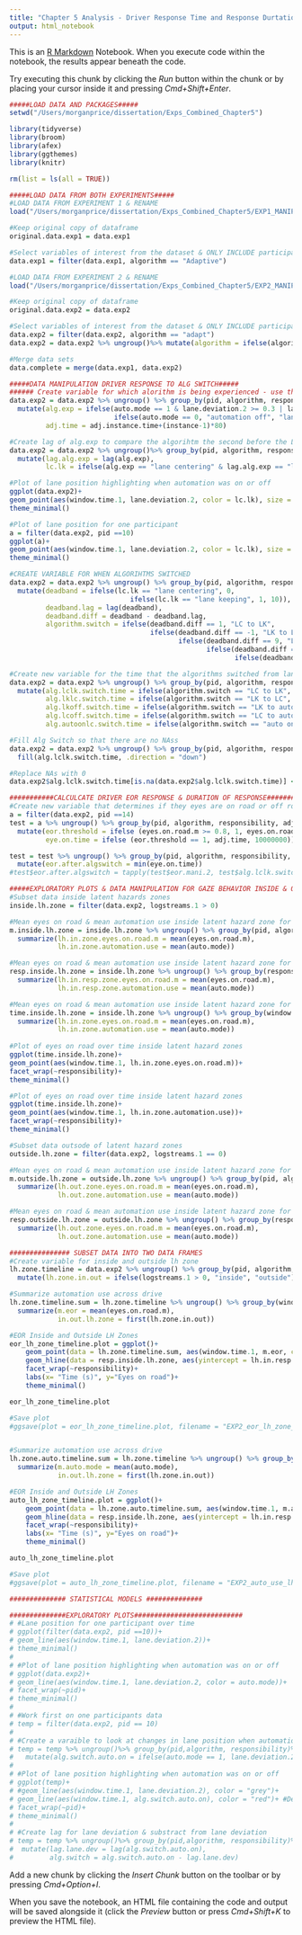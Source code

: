 ```yaml
---
title: "Chapter 5 Analysis - Driver Response Time and Response Durtation - VCA & Latent Hazards EOR Response - Instructions"
output: html_notebook
---
```


This is an [R Markdown](http://rmarkdown.rstudio.com) Notebook. When you execute code within the notebook, the results appear beneath the code. 

Try executing this chunk by clicking the *Run* button within the chunk or by placing your cursor inside it and pressing *Cmd+Shift+Enter*. 

```r
#####LOAD DATA AND PACKAGES#####
setwd("/Users/morganprice/dissertation/Exps_Combined_Chapter5")

library(tidyverse) 
library(broom)
library(afex) 
library(ggthemes) 
library(knitr) 

rm(list = ls(all = TRUE))

#####LOAD DATA FROM BOTH EXPERIMENTS#####
#LOAD DATA FROM EXPERIMENT 1 & RENAME
load("/Users/morganprice/dissertation/Exps_Combined_Chapter5/EXP1_MANIPULATED_DATA_6_26_19.RData")

#Keep original copy of dataframe
original.data.exp1 = data.exp1

#Select variables of interest from the dataset & ONLY INCLUDE participants in ADAPTIVE CONDITION- EXPERIMENT 2 
data.exp1 = filter(data.exp1, algorithm == "Adaptive")

#LOAD DATA FROM EXPERIMENT 2 & RENAME
load("/Users/morganprice/dissertation/Exps_Combined_Chapter5/EXP2_MANIPULATED_DATA_6_25_19.RData")

#Keep original copy of dataframe
original.data.exp2 = data.exp2

#Select variables of interest from the dataset & ONLY INCLUDE participants in ADAPTIVE CONDITION- EXPERIMENT 2 
data.exp2 = filter(data.exp2, algorithm == "adapt")
data.exp2 = data.exp2 %>% ungroup()%>% mutate(algorithm = ifelse(algorithm == "adapt", "Adaptive",0))

#Merge data sets
data.complete = merge(data.exp1, data.exp2)
```
```r
#####DATA MANIPULATION DRIVER RESPONSE TO ALG SWITCH#####
###### Create variable for which alorithm is being experienced - use threshold for lane centering & lane keeping 
data.exp2 = data.exp2 %>% ungroup() %>% group_by(pid, algorithm, responsibility)%>%
  mutate(alg.exp = ifelse(auto.mode == 1 & lane.deviation.2 >= 0.3 | lane.deviation.2 <= -0.3, "lane keeping", 
                          ifelse(auto.mode == 0, "automation off", "lane centering")),
         adj.time = adj.instance.time+(instance-1)*80)

#Create lag of alg.exp to compare the algorihtm the second before the LC deadband to make sure that the lane keeping algorihtm is clustered together
data.exp2 = data.exp2 %>% ungroup()%>% group_by(pid, algorithm, responsibility) %>%
  mutate(lag.alg.exp = lag(alg.exp),
         lc.lk = ifelse(alg.exp == "lane centering" & lag.alg.exp == "lane keeping", "lane keeping", alg.exp))

#Plot of lane position highlighting when automation was on or off
ggplot(data.exp2)+
geom_point(aes(window.time.1, lane.deviation.2, color = lc.lk), size = 0.5)+ #Denotes lane deviation when automation was on 
theme_minimal()

#Plot of lane position for one participant 
a = filter(data.exp2, pid ==10)
ggplot(a)+
geom_point(aes(window.time.1, lane.deviation.2, color = lc.lk), size = 0.5)+ #Denotes lane deviation when automation was on 
theme_minimal()

#CREATE VARIABLE FOR WHEN ALGORIHTMS SWITCHED
data.exp2 = data.exp2 %>% ungroup() %>% group_by(pid, algorithm, responsibility) %>%
  mutate(deadband = ifelse(lc.lk == "lane centering", 0,
                              ifelse(lc.lk == "lane keeping", 1, 10)),
         deadband.lag = lag(deadband),
         deadband.diff = deadband - deadband.lag,
         algorithm.switch = ifelse(deadband.diff == 1, "LC to LK",
                                   ifelse(deadband.diff == -1, "LK to LC",
                                          ifelse(deadband.diff == 9, "LK to auto off",
                                                 ifelse(deadband.diff == -10, "auto on LC",
                                                        ifelse(deadband.diff == 10, "LC to auto off", 0))))))

#Create new variable for the time that the algorithms switched from lane centerig to lane keeping
data.exp2 = data.exp2 %>% ungroup() %>% group_by(pid, algorithm, responsibility) %>%
  mutate(alg.lclk.switch.time = ifelse(algorithm.switch == "LC to LK", adj.time, NA),
         alg.lklc.switch.time = ifelse(algorithm.switch == "LK to LC", adj.time, 0),
         alg.lkoff.switch.time = ifelse(algorithm.switch == "LK to auto off", adj.time, 0),
         alg.lcoff.switch.time = ifelse(algorithm.switch == "LC to auto off", adj.time, 0),
         alg.autoonlc.switch.time = ifelse(algorithm.switch == "auto on LC", adj.time, 0))

#Fill Alg Switch so that there are no NAss
data.exp2 = data.exp2 %>% ungroup() %>% group_by(pid, algorithm, responsibility) %>%
  fill(alg.lclk.switch.time, .direction = "down")

#Replace NAs with 0 
data.exp2$alg.lclk.switch.time[is.na(data.exp2$alg.lclk.switch.time)] <- 0 
```

```r
###########CALCULCATE DRIVER EOR RESPONSE & DURATION OF RESPONSE###############
#Create new variable that determines if they eyes are on road or off road using the threshold of 0.8 = eyes on road 
a = filter(data.exp2, pid ==14)
test = a %>% ungroup() %>% group_by(pid, algorithm, responsibility, adj.time)%>%
  mutate(eor.threshold = ifelse (eyes.on.road.m >= 0.8, 1, eyes.on.road.m),
         eye.on.time = ifelse (eor.threshold == 1, adj.time, 10000000))

test = test %>% ungroup() %>% group_by(pid, algorithm, responsibility, alg.lclk.switch.time)%>%
  mutate(eor.after.algswitch = min(eye.on.time))
#test$eor.after.algswitch = tapply(test$eor.mani.2, test$alg.lclk.switch.time, min)
```

```r
#####EXPLORATORY PLOTS & DATA MANIPULATION FOR GAZE BEHAVIOR INSIDE & OUTSIDE LH ZONES#####
#Subset data inside latent hazards zones
inside.lh.zone = filter(data.exp2, logstreams.1 > 0) 

#Mean eyes on road & mean automation use inside latent hazard zone for each participant
m.inside.lh.zone = inside.lh.zone %>% ungroup() %>% group_by(pid, algorithm, responsibility) %>%
  summarize(lh.in.zone.eyes.on.road.m = mean(eyes.on.road.m),
            lh.in.zone.automation.use = mean(auto.mode))

#Mean eyes on road & mean automation use inside latent hazard zone for each participant
resp.inside.lh.zone = inside.lh.zone %>% ungroup() %>% group_by(responsibility) %>%
  summarize(lh.in.resp.zone.eyes.on.road.m = mean(eyes.on.road.m),
            lh.in.resp.zone.automation.use = mean(auto.mode))

#Mean eyes on road & mean automation use inside latent hazard zone for each participant
time.inside.lh.zone = inside.lh.zone %>% ungroup() %>% group_by(window.time.1, algorithm, responsibility) %>%
  summarize(lh.in.zone.eyes.on.road.m = mean(eyes.on.road.m),
            lh.in.zone.automation.use = mean(auto.mode))
 
#Plot of eyes on road over time inside latent hazard zones
ggplot(time.inside.lh.zone)+
geom_point(aes(window.time.1, lh.in.zone.eyes.on.road.m))+
facet_wrap(~responsibility)+
theme_minimal()

#Plot of eyes on road over time inside latent hazard zones
ggplot(time.inside.lh.zone)+
geom_point(aes(window.time.1, lh.in.zone.automation.use))+
facet_wrap(~responsibility)+
theme_minimal()

#Subset data outsode of latent hazard zones 
outside.lh.zone = filter(data.exp2, logstreams.1 == 0) 

#Mean eyes on road & mean automation use inside latent hazard zone for each participant
m.outside.lh.zone = outside.lh.zone %>% ungroup() %>% group_by(pid, algorithm, responsibility) %>%
  summarize(lh.out.zone.eyes.on.road.m = mean(eyes.on.road.m),
            lh.out.zone.automation.use = mean(auto.mode))

#Mean eyes on road & mean automation use inside latent hazard zone for each participant
resp.outside.lh.zone = outside.lh.zone %>% ungroup() %>% group_by(responsibility) %>%
  summarize(lh.out.zone.eyes.on.road.m = mean(eyes.on.road.m),
            lh.out.zone.automation.use = mean(auto.mode))

```

```r
############### SUBSET DATA INTO TWO DATA FRAMES 
#Create variable for inside and outside lh zone
lh.zone.timeline = data.exp2 %>% ungroup() %>% group_by(pid, algorithm, responsibility) %>%
  mutate(lh.zone.in.out = ifelse(logstreams.1 > 0, "inside", "outside"))

#Summarize automation use across drive
lh.zone.timeline.sum = lh.zone.timeline %>% ungroup() %>% group_by(window.time.1, responsibility) %>%
  summarize(m.eor = mean(eyes.on.road.m),
            in.out.lh.zone = first(lh.zone.in.out))

#EOR Inside and Outside LH Zones 
eor_lh_zone_timeline.plot = ggplot()+
    geom_point(data = lh.zone.timeline.sum, aes(window.time.1, m.eor, color = in.out.lh.zone), size = .1, alpha=.9)+
    geom_hline(data = resp.inside.lh.zone, aes(yintercept = lh.in.resp.zone.eyes.on.road.m))+
    facet_wrap(~responsibility)+
    labs(x= "Time (s)", y="Eyes on road")+
    theme_minimal()

eor_lh_zone_timeline.plot

#Save plot
#ggsave(plot = eor_lh_zone_timeline.plot, filename = "EXP2_eor_lh_zone_timeline.pdf", width = 7, height = 4.25, dpi = 400)


#Summarize automation use across drive
lh.zone.auto.timeline.sum = lh.zone.timeline %>% ungroup() %>% group_by(window.time.1, responsibility) %>%
  summarize(m.auto.mode = mean(auto.mode),
            in.out.lh.zone = first(lh.zone.in.out))

#EOR Inside and Outside LH Zones 
auto_lh_zone_timeline.plot = ggplot()+
    geom_point(data = lh.zone.auto.timeline.sum, aes(window.time.1, m.auto.mode, color = in.out.lh.zone), size = .1, alpha=.9)+
    geom_hline(data = resp.inside.lh.zone, aes(yintercept = lh.in.resp.zone.automation.use))+
    facet_wrap(~responsibility)+
    labs(x= "Time (s)", y="Eyes on road")+
    theme_minimal()

auto_lh_zone_timeline.plot

#Save plot
#ggsave(plot = auto_lh_zone_timeline.plot, filename = "EXP2_auto_use_lh_zone_timeline.pdf", width = 7, height = 4.25, dpi = 400)

```

```r
############## STATISTICAL MODELS ##############
```

```r
##############EXPLORATORY PLOTS###########################
# #Lane position for one participant over time 
# ggplot(filter(data.exp2, pid ==10))+
# geom_line(aes(window.time.1, lane.deviation.2))+
# theme_minimal()
# 
# #Plot of lane position highlighting when automation was on or off
# ggplot(data.exp2)+
# geom_line(aes(window.time.1, lane.deviation.2, color = auto.mode))+
# facet_wrap(~pid)+
# theme_minimal()
# 
# #Work first on one participants data
# temp = filter(data.exp2, pid == 10)
# 
# #Create a varaible to look at changes in lane position when automation was engaged only 
# temp = temp %>% ungroup()%>% group_by(pid,algorithm, responsibility)%>%
#   mutate(alg.switch.auto.on = ifelse(auto.mode == 1, lane.deviation.2, 0))
# 
# #Plot of lane position highlighting when automation was on or off
# ggplot(temp)+
# #geom_line(aes(window.time.1, lane.deviation.2), color = "grey")+
# geom_line(aes(window.time.1, alg.switch.auto.on), color = "red")+ #Denotes lane deviation when automation was on 
# facet_wrap(~pid)+
# theme_minimal()
# 
# #Create lag for lane deviation & substract from lane deviation
# temp = temp %>% ungroup()%>% group_by(pid,algorithm, responsibility)%>%
#  mutate(lag.lane.dev = lag(alg.switch.auto.on),
#         alg.switch = alg.switch.auto.on - lag.lane.dev)
```

Add a new chunk by clicking the *Insert Chunk* button on the toolbar or by pressing *Cmd+Option+I*.

When you save the notebook, an HTML file containing the code and output will be saved alongside it (click the *Preview* button or press *Cmd+Shift+K* to preview the HTML file).